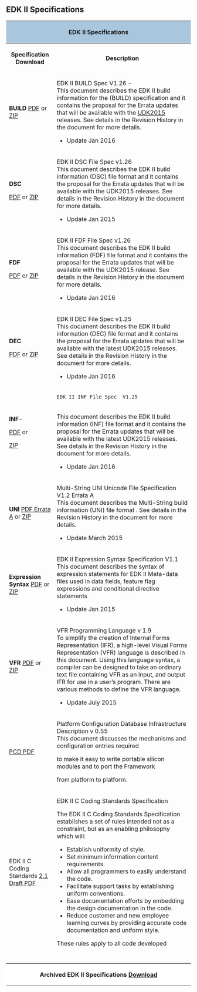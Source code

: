 == '''EDK II Specifications'''==


<div class="t_projects">

<table>
<tr>
    <th colspan="4" style="background-color:#a9c6dd">EDK II Specifications</th>
</tr>
    <tr>
        <th>Specification Download </th>
        <th>Description</th>
    </tr>
<tr></tr>


<tr>
<td>
'''BUILD'''
[https://sourceforge.net/projects/edk2/files/Specifications/Build_Spec_1_26.zip/download  PDF] or
[https://sourceforge.net/projects/edk2/files/Specifications/Build_Spec_1_26.zip/download  ZIP]
</td>

    <td>
EDK II BUILD Spec  V1.26 - <br>
This document describes the EDK II build information for the (BUILD) specification and it contains the proposal for the Errata updates that will be available with the [[UDK2015]] releases. See details in the Revision History in the document for more details. 
* Update Jan 2016
</td>
</tr>


<tr>
<td>
'''DSC'''

[https://sourceforge.net/projects/edk2/files/Specifications/DSC_Spec_1_26.pdf/download PDF] or
[https://sourceforge.net/projects/edk2/files/Specifications/DSC_Spec_1_26.zip/download ZIP]

</td>
<td>
EDK II DSC File Spec v1.26 <br>
This document describes the EDK II build information (DSC) file format and it contains the proposal for the Errata updates that will be available with the UDK2015 releases. See details in the Revision History in the document for more details.

* Update Jan 2015
</td>
</tr>

<tr>
<td>
'''FDF'''

[https://sourceforge.net/projects/edk2/files/Specifications/FDF_Spec_1_26.pdf/download PDF] or
[https://sourceforge.net/projects/edk2/files/Specifications/FDF_Spec_1_26.zip/download ZIP]

</td>
<td>
EDK II FDF File Spec v1.26 <br>
This document describes the EDK II build information (FDF) file format and it contains the proposal for the Errata updates that will be available with the UDK2015 release. See details in the Revision History in the document for more details.

* Update Jan 2016
</td>
</tr>
<tr>
<td>
'''DEC''' 

[http://sourceforge.net/projects/edk2/files/Specifications/DEC_Spec_1.25.pdf/download  PDF] or
[http://sourceforge.net/projects/edk2/files/Specifications/DEC_Spec_1.25.zip/download   ZIP]

</td>
<td>
EDK II DEC File Spec v1.25 <br>
This document describes the EDK II build information (DEC) file format and it contains the proposal for the Errata updates that will be available with the latest UDK2015 releases. See details in the Revision History in the document for more details. 

* Update Jan 2016
</td>
</tr>
<tr>
<td>
'''INF'''-

[http://sourceforge.net/projects/edk2/files/Specifications/INF_Spec_1.25.pdf/download PDF] or

[http://sourceforge.net/projects/edk2/files/Specifications/INF_Spec_1.25.zip/download   ZIP]

</td>
<td>
 EDK II INF File Spec  V1.25 
<br>
This document describes the EDK II build information (INF) file format and it contains the proposal for the Errata updates that will be available with the latest UDK2015 releases. See details in the Revision History in the document for more details.

* Update Jan 2016
</td>
</tr>

<tr>
<td>
'''UNI'''  
[http://sourceforge.net/projects/edk2/files/Specifications/UNI_File_Spec_v1_2_Errata_A.pdf/download PDF Errata A]
or
[http://sourceforge.net/projects/edk2/files/Specifications/UNI_File_Spec_v1_2_Errata_A.zip/download ZIP]

</td>
<td>
Multi-String UNI Unicode File Specification V1.2 Errata A <br>
This document describes the Multi-String build information (UNI) file format . See details in the Revision History in the document for more details.
* Update March 2015 
</td>
</tr>

<tr>
<td>
''' Expression Syntax'''  
[http://sourceforge.net/projects/edk2/files/Specifications/ExpressionSyntax_1.1.pdf/download PDF] 
or
[http://sourceforge.net/projects/edk2/files/Specifications/ExpressionSyntax_1.1.zip/download ZIP]

</td>
<td>
EDK II Expression Syntax Specification V1.1 <br>
This document describes the syntax of expression statements for EDK II Meta-data files used in data fields, feature flag expressions and conditional directive statements

* Update Jan 2015 
</td>
</tr>
<tr>
<td>
'''VFR'''
[http://sourceforge.net/projects/edk2/files/Specifications/VFR/VFR_1_9.pdf/download PDF] or
[http://sourceforge.net/projects/edk2/files/Specifications/VFR/VFR_1_9.zip/download ZIP]

</td>
<td>
VFR Programming Language v 1.9  <br>
To simplify the creation of Internal Forms Representation (IFR), 
a high-level Visual Forms Representation (VFR) language is
described in this document.
Using this language syntax, a compiler can be designed to take an ordinary text file containing VFR as an input, and output IFR for use in a user’s program. There are various methods to define the VFR language. 

* Update July 2015

</td>
</tr>




<tr>
<td>
[https://sourceforge.net/projects/edk2/files/Specifications/PCD_Infrastructure.pdf/download PCD  PDF]
</td>
<td>
Platform Configuration Database Infrastructure Description v 0.55 <br>
This document discusses the mechanisms and configuration entries required

to make it easy to write portable silicon modules and to port the Framework

from platform to platform. 
</td>


</tr>
<tr>
   <td>
EDK II C Coding Standards 
[https://sourceforge.net/projects/edk2/files/Specifications/CCS_2_1_Draft.pdf/download 2.1 Draft PDF]
   </td>
   <td>
EDK II C Coding Standards Specification<br>



The EDK II C Coding Standards Specification establishes a set of rules intended not as a
constraint, but as an enabling philosophy which will:
* Establish uniformity of style.
* Set minimum information content requirements.
* Allow all programmers to easily understand the code.
* Facilitate support tasks by establishing uniform conventions.
* Ease documentation efforts by embedding the design documentation in the code.
* Reduce customer and new employee learning curves by providing accurate code documentation and uniform style.

These rules apply to all code developed
   </td>
</tr> 
<tr>
   <td>
   </td>
   <td>
   </td>
</tr> 
<tr>
   <td>
   </td>
   <td>
   </td>
</tr> 
<tr>
   <td>
   </td>
   <td>
   </td>
</tr> 
<tr>
   <td>
   </td>
   <td>
   </td>
</tr> 
<tr>

<th colspan="4" style="background-color:#ffffff">Archived EDK II Specifications  [[EDK-II-Specifications-Archived | Download]]
</th>
</tr>

</table>


